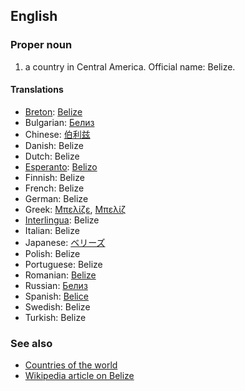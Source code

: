 ==English==

===Proper noun===

# a country in Central America. Official name: Belize.

====Translations====

*[[Breton]]: [[Belize]]
*Bulgarian: [[Белиз]]
*Chinese: [[伯利兹]]
*Danish: Belize
*Dutch: Belize
*[[Esperanto]]: [[Belizo]]
*Finnish: Belize
*French: Belize
*German: Belize
*Greek: [[Μπελίζε]], [[Μπελίζ]]
*[[Interlingua]]: Belize
*Italian: Belize
*Japanese: [[ベリーズ]]
*Polish: Belize
*Portuguese: Belize
*Romanian: [[Belize]]
*Russian: [[Белиз]]
*Spanish: [[Belice]]
*Swedish: Belize
*Turkish: Belize

===See also===
*[[Countries of the world]]
*[[en:Belize|Wikipedia article on Belize]]